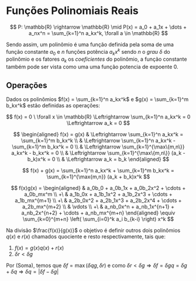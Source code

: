 # Funções Polinomiais Reais

:::{#def-polinomio name="Função polinomial"}
$$
  P: \mathbb{R} \rightarrow \mathbb{R} \mid P(x) = a_0 + a_1x + \dots + a_nx^n = \sum_{k=1}^n a_kx^k, \forall a \in \mathbb{R}
$$
:::


Sendo assim, um polinômio é uma função definida pela soma de uma função constante $a_0$ e $n$ funções potência $a_kx^k$ sendo $n$ o *grau* $\delta$ do polinômio e os fatores $a_k$ os *coeficientes* do polinômio, a função constante também pode ser vista como uma uma função potencia de expoente 0.

## Operações {.unnumbered}

Dados os polinômios $f(x) = \sum_{k=1}^n a_kx^k$ e $g(x) = \sum_{k=1}^m b_kx^k$ estão definidas as operações:

:::{#def-polinomionulo name="Polinômio Nulo"}
$$
    f(x) = 0 \ \forall x \in \mathbb{R} \Leftrightarrow  \sum_{k=1}^n a_kx^k = 0 \Leftrightarrow a_k = 0
$$
:::



:::{#def-polinomioigual name="Igualdade"}
$$
  \begin{aligned}
    f(x) = g(x)  & \Leftrightarrow \sum_{k=1}^n a_kx^k = \sum_{k=1}^m b_kx^k \\
    & \Leftrightarrow \sum_{k=1}^n a_kx^k - \sum_{k=1}^m b_kx^k = 0 \\
    & \Leftrightarrow \sum_{k=1}^{\max\{m,n\}} a_kx^k - b_kx^k = 0 \\
    & \Leftrightarrow \sum_{k=1}^{\max\{m,n\}} (a_k - b_k)x^k = 0 \\
    & \Leftrightarrow a_k = b_k
  \end{aligned}
$$
:::

:::{#def-polinomiosoma name="Soma"}

$$
  f(x) + g(x) = \sum_{k=1}^n a_kx^k + \sum_{k=1}^m b_kx^k = \sum_{k=1}^{\max{m,n}} (a_k + b_k)x^k
$$
:::

:::{#def-polinomioprod name="Produto"}

$$
  f(x)g(x) =
  \begin{aligned}
        & a_0b_0
    + a_0b_1x
    + a_0b_2x^2
    + \cdots
    + a_0b_mx^m     \\
    +\  & a_1b_0x
    + a_1b_1x^2
    + a_1b_2x^3
    + \cdots
    + a_1b_mx^{m+1} \\
    +\  & a_2b_0x^2
    + a_2b_1x^3
    + a_2b_2x^4
    + \cdots
    + a_2b_mx^{m+2} \\
        & \vdots    \\
    +\  & a_nb_0x^n
    + a_nb_1x^{n+1}
    + a_nb_2x^{n+2}
    + \cdots
    + a_nb_mx^{m+n}
  \end{aligned}
  \equiv \sum_{k=0}^{m+n} \left( \sum_{i=0}^k a_i b_{k-i} \right) x^k
$$
:::

:::{#def-polinomiodiv name="Divisão"}

Na divisão $\frac{f(x)}{g(x)}$ o objetivo é definir outros dois polinômios $q(x) \text{ e } r(x)$ chamados quociente e resto respectivamente, tais que:

1. $f(x) = g(x)q(x) + r(x)$
2. $\delta r < \delta g$

Por (Soma), temos que $\delta f = \max (\delta qg, \delta r)$ e como $\delta r < \delta g \Rightarrow \delta f = \delta gq = \delta g + \delta q \Rightarrow \delta q = |\delta f - \delta g|$
:::